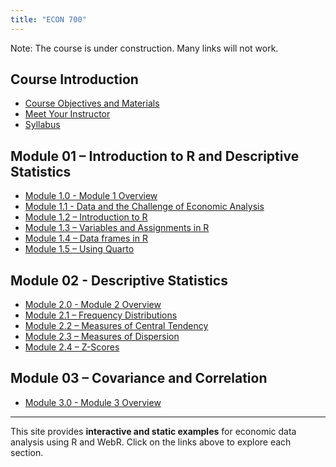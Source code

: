 ```yaml
---
title: "ECON 700"
---
```


Note: The course is under construction. Many links will not work.

## Course Introduction

<ul>
  <li><a href="about.qmd">Course Objectives and Materials</a></li>
  <li><a href="mcnab.qmd">Meet Your Instructor</a></li>
  <li><a href="ECON-700---Fall-2026.pdf">Syllabus</a></li>
</ul>

## Module 01 – Introduction to R and Descriptive Statistics

<ul>
  <li><a href="mod-1-0-overview.qmd">Module 1.0 - Module 1 Overview</a></li>
  <li><a href="mod-1-1-intro-to-data.qmd">Module 1.1 - Data and the Challenge of Economic Analysis</a></li>
  <li><a href="mod-1-2-intro-to-r.qmd">Module 1.2 – Introduction to R</a></li>
  <li><a href="mod-1-3-intro-to-r-variables.qmd">Module 1.3 – Variables and Assignments in R</a></li>
  <li><a href="mod-1-4-intro-to-r-dataframes.qmd">Module 1.4 – Data frames in R</a></li>
  <li><a href="mod-1-5-quarto.qmd">Module 1.5 – Using Quarto</a></li>
</ul>

## Module 02 - Descriptive Statistics 

<ul>
  <li><a href="mod-2-0-overview.qmd">Module 2.0 - Module 2 Overview</a></li>
  <li><a href="mod-2-1-frequency.qmd">Module 2.1 – Frequency Distributions</a></li>
  <li><a href="mod-2-2-central.qmd">Module 2.2 – Measures of Central Tendency</a></li>
  <li><a href="mod-2-3-variance.qmd">Module 2.3 – Measures of Dispersion</a></li>
  <li><a href="mod-2-4-zscores.qmd">Module 2.4 – Z-Scores</a></li>
</ul>

## Module 03 – Covariance and Correlation

<ul>
  <li><a href="mod-3-0-overview.qmd">Module 3.0 - Module 3 Overview</a></li>
</ul>

---

<p>This site provides <strong>interactive and static examples</strong> for economic data analysis using R and WebR. Click on the links above to explore each section.</p>



